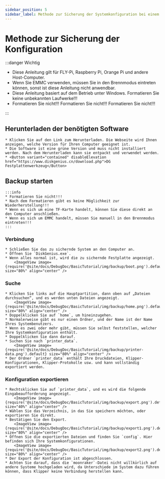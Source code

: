 ```yaml
---
sidebar_position: 5
sidebar_label: Methode zur Sicherung der Systemkonfiguration bei einem Absturz
---
```




# Methode zur Sicherung der Konfiguration

:::danger Wichtig

* Diese Anleitung gilt für FLY-Pi, Raspberry Pi, Orange Pi und andere Host-Computer.
* Wenn Sie EMMC verwenden, müssen Sie in den Brennmodus eintreten können, sonst ist diese Anleitung nicht anwendbar.
* Diese Anleitung basiert auf dem Betrieb unter Windows. Formatieren Sie keine unbekannten Laufwerke!!!
* Formatieren Sie nicht!!!  Formatieren Sie nicht!!! Formatieren Sie nicht!!!

:::

## Herunterladen der benötigten Software

    * Klicken Sie auf den Link zum Herunterladen. Die Webseite wird Ihnen anzeigen, welche Version für Ihren Computer geeignet ist.
    * Die Software ist eine grüne Version und muss nicht installiert werden. Nach dem Herunterladen kann sie entpackt und verwendet werden.
    * <Button variant="contained" disableElevation href="https://www.diskgenius.cn/download.php">DG Festplattenwerkzeug</Button>

## Backup starten

    :::info
    * Formatieren Sie nicht!!!
    * Nach dem Formatieren gibt es keine Möglichkeit zur Wiederherstellung!!!
    * Wenn es sich um eine TF-Karte handelt, können Sie diese direkt an den Computer anschließen.
    * Wenn es sich um EMMC handelt, müssen Sie manuell in den Brennmodus eintreten!!!
    :::

### Verbindung

    * Schließen Sie das zu sichernde System an den Computer an.
    * Öffnen Sie `DiskGenius.exe`.
    * Wenn alles normal ist, wird die zu sichernde Festplatte angezeigt.
        <ImageView image={require('@site/docs/DebugDoc/BasicTutorial/img/backup/boot.png').default} size="80%" align="center" />
    
### Suche

    * Klicken Sie links auf die Hauptpartition, dann oben auf „Dateien durchsuchen“, und es werden unten Dateien angezeigt.
        <ImageView image={require('@site/docs/DebugDoc/BasicTutorial/img/backup/home.png').default} size="80%" align="center" />
    * Doppelklicken Sie auf `home`, um hineinzugehen.
    * Normalerweise gibt es nur einen Ordner, und der Name ist der Name Ihres Systembenutzers.
    * Wenn es zwei oder mehr gibt, müssen Sie selbst feststellen, welcher Ihre Systemkonfiguration enthält.
    * Doppelklicken Sie dann darauf.
    * Suchen Sie nach `printer_data`.
        <ImageView image={require('@site/docs/DebugDoc/BasicTutorial/img/backup/printer-data.png').default} size="80%" align="center" />
    * Der Ordner `printer_data` enthält Ihre Druckdateien, Klipper-Konfigurationen, Klipper-Protokolle usw. und kann vollständig exportiert werden.

### Konfiguration exportieren

    * Rechtsklicken Sie auf `printer_data`, und es wird die folgende Eingabeaufforderung angezeigt.
        <ImageView image={require('@site/docs/DebugDoc/BasicTutorial/img/backup/export.png').default} size="40%" align="center" />
    * Wählen Sie das Verzeichnis, in das Sie speichern möchten, oder exportieren Sie direkt.
    * Bestätigen Sie den Export.
        <ImageView image={require('@site/docs/DebugDoc/BasicTutorial/img/backup/export1.png').default} size="80%" align="center" />
    * Öffnen Sie die exportierten Dateien und finden Sie `config`. Hier befinden sich Ihre Systemkonfigurationen.
        <ImageView image={require('@site/docs/DebugDoc/BasicTutorial/img/backup/export2.png').default} size="80%" align="center" />
    * Der Export der Konfiguration ist abgeschlossen.
    * Achten Sie darauf, dass die `moonraker`-Datei nicht willkürlich auf andere Systeme hochgeladen wird, da Unterschiede im System dazu führen können, dass Klipper keine Verbindung herstellen kann.

